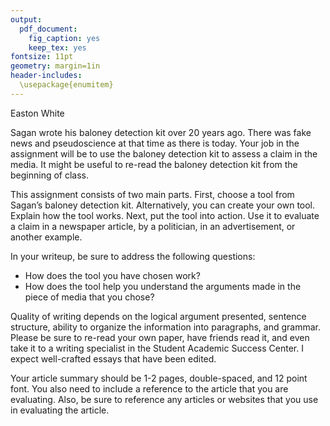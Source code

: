 ```yaml
---
output:
  pdf_document:
    fig_caption: yes
    keep_tex: yes
fontsize: 11pt
geometry: margin=1in
header-includes:
  \usepackage{enumitem}
---
```


\begin{flushright} 2018 \end{flushright}

\textbf{\Large Baloney Detection Kit} \newline
\textbf{Using the baloney detection kit in the 21st century} \newline
Easton White

\section{Introduction}

Sagan wrote his baloney detection kit over 20 years ago. There was fake news and pseudoscience at that time as there is today. Your job in the assignment will be to use the baloney detection kit to assess a claim in the media. It might be useful to re-read the baloney detection kit from the beginning of class. 

\section{Your assignment}

This assignment consists of two main parts. First, choose a tool from Sagan's baloney detection kit. Alternatively, you can create your own tool. Explain how the tool works. Next, put the tool into action. Use it to evaluate a claim in a newspaper article, by a politician, in an advertisement, or another example. 

In your writeup, be sure to address the following questions:
 
 - How does the tool you have chosen work?
 - How does the tool help you understand the arguments made in the piece of media that you chose?


\section{How you will be graded}

\begin{table}[!h]
\begin{tabular}{l | l}
    Criteria & Points \\ \hline \hline
    Addressed questions in previous section & 10 \\
    Quality of writing & 5 \\
    Formatting and referencing the source & 5 \\ \hline
    Total & 20
\end{tabular}
\end{table}
 
Quality of writing depends on the logical argument presented, sentence structure, ability to organize the information into paragraphs, and grammar. Please be sure to re-read your own paper, have friends read it, and even take it to a writing specialist in the Student Academic Success Center. I expect well-crafted essays that have been edited.

Your article summary should be 1-2 pages, double-spaced, and 12 point font. You also need to include a reference to the article that you are evaluating. Also, be sure to reference any articles or websites that you use in evaluating the article.
